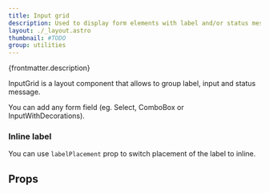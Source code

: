 ```yaml
---
title: Input grid
description: Used to display form elements with label and/or status message.
layout: ./_layout.astro
thumbnail: #TODO
group: utilities
---
```



<p>{frontmatter.description}</p>

<LiveExample src='InputGrid.main.tsx' truncate={false}>
  <AllExamples.InputGridExample client:load />
</LiveExample>

InputGrid is a layout component that allows to group label, input and status message.

You can add any form field (eg. Select, ComboBox or InputWithDecorations).

<LiveExample src='InputGrid.select.tsx'>
  <AllExamples.InputGridSelectExample client:load />
</LiveExample>

### Inline label

You can use `labelPlacement` prop to switch placement of the label to inline.

<LiveExample src='InputGrid.inline.tsx'>
  <AllExamples.InputGridInlineExample client:load />
</LiveExample>

## Props

<PropsTable path='@itwin/itwinui-react/esm/core/InputGrid/InputGrid.d.ts' />
